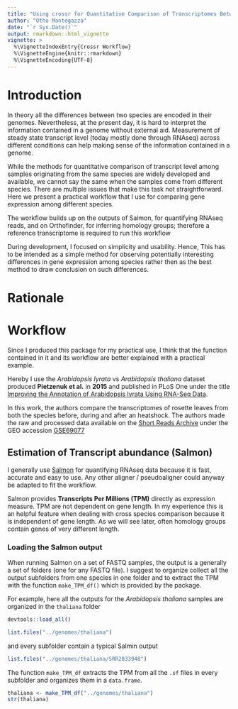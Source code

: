 ```yaml
---
title: "Using crossr for Quantitative Comparison of Transcriptomes Between Species"
author: "Otho Mantegazza"
date: "`r Sys.Date()`"
output: rmarkdown::html_vignette
vignette: >
  %\VignetteIndexEntry{Crossr Workflow}
  %\VignetteEngine{knitr::rmarkdown}
  %\VignetteEncoding{UTF-8}
---
```


# Introduction
In theory all the differences between two species are encoded in their genomes. Nevertheless, at the present day, it is hard to interpret the information contained in a genome without external aid. Measurement of steady state transcript level (today mostly done through RNAseq) across different conditions can help making sense of the information contained in a genome.

While the methods for quantitative comparison of transcript level among samples originating from the same species are widely developed and available, we cannot say the same when the samples come from different species. There are multiple issues that make this task not straightforward. Here we present a practical workflow that I use for comparing gene expression among different species.

The workflow builds up on the outputs of Salmon, for quantifying RNAseq reads, and on Orthofinder, for inferring homology groups; therefore a reference transcriptome is required to run this workflow

During development, I focused on simplicity and usability. Hence, This has to be intended as a simple method for observing potentially interesting differences in gene expression among species rather then as the best method to draw conclusion on such differences.

# Rationale 

# Workflow

Since I produced this package for my practical use, I think that the function contained in it and its workflow are better explained with a practical example. 

Hereby I use the *Arabidopsis lyrata* vs *Arabidopsis thaliana* dataset produced **Pietzenuk et al.** in **2015** and published in PLoS One under the title [Improving the Annotation of Arabidopsis lyrata Using RNA-Seq Data](http://dx.doi.org/10.1371/journal.pone.0137391).

In this work, the authors compare the transcriptomes of rosette leaves from both the species before, during and after an heatshock. The authors made the raw and processed data available on the [Short Reads Archive](https://www.ncbi.nlm.nih.gov/sra/) under the GEO accession [GSE69077](https://www.ncbi.nlm.nih.gov/geo/query/acc.cgi?acc=GSE69077)

## Estimation of Transcript abundance (Salmon)

I generally use [Salmon](https://combine-lab.github.io/salmon/) for quantifying RNAseq data because it is fast, accurate and easy to use. Any other aligner / pseudoaligner could anyway be adapted to fit the workflow.

Salmon provides **Transcripts Per Millions (TPM)** directly as expression measure. TPM are not dependent on gene length. In my experience this is an helpful feature when dealing with cross species comparison because it is independent of gene length. As we will see later, often homology groups contain genes of very different length.

### Loading the Salmon output

When running Salmon on a set of FASTQ samples, the output is a generally a set of folders (one for any FASTQ file). I suggest to organize collect all the output subfolders from one species in one folder and to extract the TPM with the function `make_TPM_df()` which is provided by the package.

For example, here all the outputs for the *Arabidopsis thaliana* samples are organized in the `thaliana` folder

```r
devtools::load_all()
```

```r
list.files("../genomes/thaliana")
```

and every subfolder contain a typical Salmin output

```r
list.files("../genomes/thaliana/SRR2033948")
```

The function `make_TPM_df` extracts the TPM from all the `.sf` files in every subfolder and organizes them in a `data.frame`.

```r
thaliana <- make_TPM_df("../genomes/thaliana")
str(thaliana)
```






